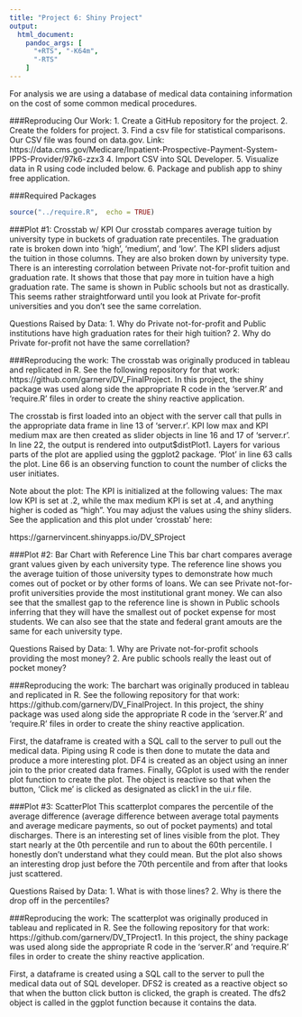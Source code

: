 ```yaml
---
title: "Project 6: Shiny Project"
output:
  html_document:
    pandoc_args: [
      "+RTS", "-K64m",
      "-RTS"
    ]
---
```

For analysis we are using a database of medical data containing information on the cost of some common medical procedures. 

###Reproducing Our Work:
1. Create a GitHub repository for the project.
2. Create the folders for project.
3. Find a csv file for statistical comparisons. Our CSV file was found on data.gov. Link: https://data.cms.gov/Medicare/Inpatient-Prospective-Payment-System-IPPS-Provider/97k6-zzx3
4. Import CSV into SQL Developer.
5. Visualize data in R using code included below.
6. Package and publish app to shiny free application.

###Required Packages
```r
source("../require.R",  echo = TRUE)
```

###Plot #1: Crosstab w/ KPI
Our crosstab compares average tuition by university type in buckets of graduation rate precentiles.  The graduation rate is broken down into 'high', 'medium', and 'low'.  The KPI sliders adjust the tuition in those columns.  They are also broken down by university type.  There is an interesting corrolation between Private not-for-profit tuition and graduation rate.  It shows that those that pay more in tuition have a high graduation rate. The same is shown in Public schools but not as drastically. This seems rather straightforward until you look at Private for-profit universities and you don't see the same correlation.

Questions Raised by Data:
1. Why do Private not-for-profit and Public institutions have high graduation rates for their high tuition?
2. Why do Private for-profit not have the same correllation?

###Reproducing the work:
The crosstab was originally produced in tableau and replicated in R. See the following repository for that work: https://github.com/garnerv/DV_FinalProject. In this project, the shiny package was used along side the appropriate R code in the 'server.R' and 'require.R' files in order to create the shiny reactive application. 

The crosstab is first loaded into an object with the server call that pulls in the appropriate data frame in line 13 of 'server.r'. KPI low max and KPI medium max are then created as slider objects in line 16 and 17 of 'server.r'. In line 22, the output is rendered into output$distPlot1. Layers for various parts of the plot are applied using the ggplot2 package. 'Plot' in line 63 calls the plot. Line 66 is an observing function to count the number of clicks the user initiates.

Note about the plot:
The KPI is initialized at the following values: The max low KPI is set at .2, while the max medium KPI is set at .4, and anything higher is coded as "high". You may adjust the values using the shiny sliders.
See the application and this plot under 'crosstab' here:

https://garnervincent.shinyapps.io/DV_SProject


###Plot #2: Bar Chart with Reference Line
This bar chart compares average grant values given by each university type.  The reference line shows you the average tuition of those university types to demonstrate how much comes out of pocket or by other forms of loans.  We can see Private not-for-profit universities provide the most institutional grant money.  We can also see that the smallest gap to the reference line is shown in Public schools inferring that they will have the smallest out of pocket expense for most students.  We can also see that the state and federal grant amouts are the same for each university type. 

Questions Raised by Data:
1. Why are Private not-for-profit schools providing the most money?
2. Are public schools really the least out of pocket money?

###Reproducing the work:
The barchart was originally produced in tableau and replicated in R. See the following repository for that work: https://github.com/garnerv/DV_FinalProject. In this project, the shiny package was used along side the appropriate R code in the 'server.R' and 'require.R' files in order to create the shiny reactive application. 

First, the dataframe is created with a SQL call to the server to pull out the medical data. Piping using R code is then done to mutate the data and produce a more interesting plot. DF4 is created as an object using an inner join to the prior created data frames. Finally, GGplot is used with the render plot function to create the plot. The object is reactive so that when the button, 'Click me' is clicked as designated as click1 in the ui.r file.

###Plot #3: ScatterPlot
This scatterplot compares the percentile of the average difference (average difference between average total payments and average medicare payments, so out of pocket payments) and total discharges.  There is an interesting set of lines visible from the plot.  They start nearly at the 0th percentile and run to about the 60th percentile.  I honestly don't understand what they could mean.  But the plot also shows an interesting drop just before the 70th percentile and from after that looks just scattered.

Questions Raised by Data:
1. What is with those lines?
2. Why is there the drop off in the percentiles?

###Reproducing the work:
The scatterplot was originally produced in tableau and replicated in R. See the following repository for that work: https://github.com/garnerv/DV_TProject1. In this project, the shiny package was used along side the appropriate R code in the 'server.R' and 'require.R' files in order to create the shiny reactive application. 

First, a dataframe is created using a SQL call to the server to pull the medical data out of SQL developer. DFS2 is created as a reactive object so that when the button click button is clicked, the graph is created. The dfs2 object is called in the ggplot function because it contains the data.

